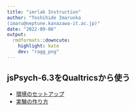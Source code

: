 ```yaml
---
title: "imrlab Instruction"
author: "Toshihide Imaruoka
(imaru@neptune.kanazawa-it.ac.jp)"
date: "2022-09-06"
output: 
  rmdformats::downcute:
    highlight: kate
    dev: "ragg_png"
---
```

## jsPsych-6.3をQualtricsから使う
  * [環境のセットアップ](setup631.html)
  * [実験の作り方](makingexps.html)
  
